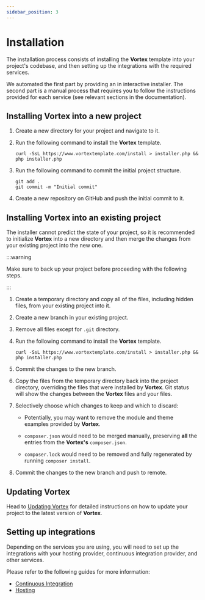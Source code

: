 ```yaml
---
sidebar_position: 3
---
```



# Installation

The installation process consists of installing the **Vortex** template into
your project's codebase, and then setting up the integrations with the required
services.

We automated the first part by providing an in interactive installer. The second
part is a manual process that requires you to follow the instructions provided
for each service (see relevant sections in the documentation).

## Installing Vortex into a new project

1. Create a new directory for your project and navigate to it.

2. Run the following command to install the **Vortex** template.

    ```shell title="Install using interactive prompts"
    curl -SsL https://www.vortextemplate.com/install > installer.php && php installer.php
    ```

    <AsciinemaPlayer
      src="/img/installer.json"
      poster="npt:0:1"
      autoPlay={false}
      loop={false}
      preload={true}
      controls={true}
      theme="asciinema"
    />

3. Run the following command to commit the initial project structure.

    ```shell title="Commit the initial project structure"
    git add .
    git commit -m "Initial commit"
    ```

4. Create a new repository on GitHub and push the initial commit to it.

## Installing Vortex into an existing project

The installer cannot predict the state of your project, so it is recommended to
initialize **Vortex** into a new directory and then merge the changes from
your existing project into the new one.

:::warning

Make sure to back up your project before proceeding with the following steps.

:::

1. Create a temporary directory and copy all of the files, including hidden files,
   from your existing project into it.

2. Create a new branch in your existing project.

3. Remove all files except for `.git` directory.

4. Run the following command to install the **Vortex** template.

    ```shell title="Install using interactive prompts"
    curl -SsL https://www.vortextemplate.com/install > installer.php && php installer.php
    ```

5. Commit the changes to the new branch.

6. Copy the files from the temporary directory back into the project directory,
overriding the files that were installed by **Vortex**. Git status will show
the changes between the **Vortex** files and your files.

7. Selectively choose which changes to keep and which to discard:

    - Potentially, you may want to remove the module and theme examples provided
      by **Vortex**.

    - `composer.json` would need to be merged manually, preserving **all**
      the entries from the **Vortex's** `composer.json`.

    - `composer.lock` would
      need to be removed and fully regenerated by running `composer install`.

8. Commit the changes to the new branch and push to remote.

## Updating Vortex

Head to [Updating Vortex](../workflows/updating-vortex) for detailed
instructions on how to update your project to the latest version of **Vortex**.

## Setting up integrations

Depending on the services you are using, you will need to set up the
integrations with your hosting provider, continuous integration provider,  and
other services.

Please refer to the following guides for more information:

- [Continuous Integration](../continuous-integration)
- [Hosting](../hosting)
